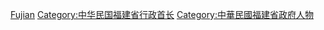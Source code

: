 {{Catmore}}

[[Category:中華民國省主席|Fujian]]
[[Category:中华民国福建省行政首长|Category:中华民国福建省行政首长]]
[[Category:中華民國福建省政府人物|Category:中華民國福建省政府人物]]